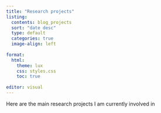 ```yaml
---
title: "Research projects"
listing:
  contents: blog_projects
  sort: "date desc"
  type: default
  categories: true
  image-align: left
  
format:
  html:
    theme: lux
    css: styles.css
    toc: true
    
editor: visual
---
```


Here are the main research projects I am currently involved in
